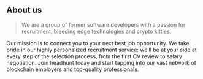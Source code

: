 ## About us

> We are a group of former software developers with a passion for recruitment, bleeding edge technologies and crypto kitties.

Our mission is to connect you to your next best job opportunity. We take pride in our highly personalized recruitment service: we’ll be at your side at every step of the selection process, from the first CV review to salary negotiation. Join headhunt today and start tapping into our vast network of blockchain employers and top-quality professionals.
